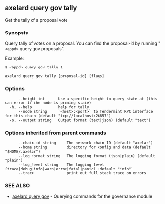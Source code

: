 ## axelard query gov tally

Get the tally of a proposal vote

### Synopsis

Query tally of votes on a proposal. You can find
the proposal-id by running "`<appd>` query gov proposals".

Example:

```bash
$ <appd> query gov tally 1
```

```
axelard query gov tally [proposal-id] [flags]
```

### Options

```
      --height int      Use a specific height to query state at (this can error if the node is pruning state)
  -h, --help            help for tally
      --node string     `<host>:<port>` to Tendermint RPC interface for this chain (default "tcp://localhost:26657")
  -o, --output string   Output format (text|json) (default "text")
```

### Options inherited from parent commands

```
      --chain-id string     The network chain ID (default "axelar")
      --home string         directory for config and data (default "$HOME/.axelar")
      --log_format string   The logging format (json|plain) (default "plain")
      --log_level string    The logging level (trace|debug|info|warn|error|fatal|panic) (default "info")
      --trace               print out full stack trace on errors
```

### SEE ALSO

- [axelard query gov](/cli-docs/v0_32_0/axelard_query_gov) - Querying commands for the governance module
